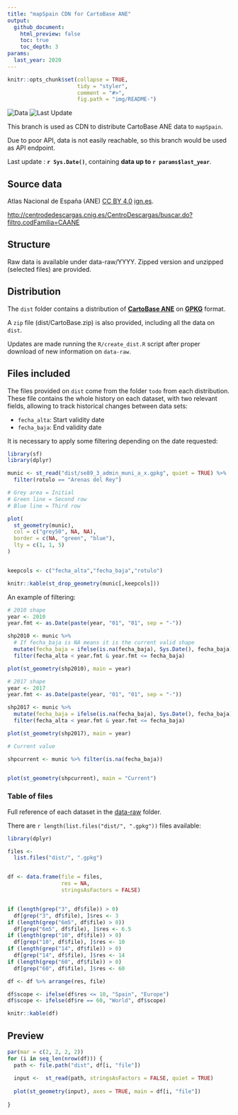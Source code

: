 ```yaml
---
title: "mapSpain CDN for CartoBase ANE"
output:
  github_document:
    html_preview: false
    toc: true
    toc_depth: 3
params:
  last_year: 2020
---
```





```r

knitr::opts_chunk$set(collapse = TRUE,
                      tidy = "styler",
                      comment = "#>",
                      fig.path = "img/README-")

```


![Data](https://img.shields.io/badge/last%20data%20available-`r params$last_year`-green)
![Last Update](https://img.shields.io/badge/updated-`r gsub("-","--",Sys.Date())`-blue)


This branch is used as CDN to distribute CartoBase ANE data to `mapSpain`.

Due to poor API, data is not easily reachable, so this branch would be used as 
API endpoint.

Last update : **`r Sys.Date()`**, containing 
**data up to `r params$last_year`**.

## Source data

Atlas Nacional de España (ANE) [CC BY 4.0](https://creativecommons.org/licenses/by/4.0/deed.en) [ign.es](http://www.ign.es).

<http://centrodedescargas.cnig.es/CentroDescargas/buscar.do?filtro.codFamilia=CAANE>


## Structure

Raw data is available under data-raw/YYYY. Zipped version and unzipped (selected files) are 
provided.

## Distribution

The `dist` folder contains a distribution of 
[**CartoBase ANE**](https://www.ign.es/web/ane-area-ane) on [**GPKG**](https://en.wikipedia.org/wiki/GeoPackage) format.

A `zip` file (dist/CartoBase.zip) is also provided, including all the data on `dist`.

Updates are made running the `R/create_dist.R` script after proper
download of new information on `data-raw`.



## Files included

The files provided on `dist` come from the folder `todo` from each 
distribution. These
file contains the whole history on each dataset, with two relevant fields, 
allowing to track historical changes between data sets:

* `fecha_alta`: Start validity date
* `fecha_baja`: End validity date


It is necessary to apply some filtering depending on the date requested:

```r
library(sf)
library(dplyr)

munic <- st_read("dist/se89_3_admin_muni_a_x.gpkg", quiet = TRUE) %>% 
  filter(rotulo == "Arenas del Rey")

# Grey area = Initial
# Green line = Second row
# Blue line = Third row

plot(
  st_geometry(munic),
  col = c("grey50", NA, NA),
  border = c(NA, "green", "blue"),
  lty = c(1, 1, 5)
)


keepcols <- c("fecha_alta","fecha_baja","rotulo")

knitr::kable(st_drop_geometry(munic[,keepcols]))

```



An example of filtering:


```r

# 2010 shape
year <- 2010
year.fmt <- as.Date(paste(year, "01", "01", sep = "-"))

shp2010 <- munic %>%
  # If fecha_baja is NA means it is the current valid shape
  mutate(fecha_baja = ifelse(is.na(fecha_baja), Sys.Date(), fecha_baja))  %>%
  filter(fecha_alta < year.fmt & year.fmt <= fecha_baja)

plot(st_geometry(shp2010), main = year)

# 2017 shape
year <- 2017
year.fmt <- as.Date(paste(year, "01", "01", sep = "-"))

shp2017 <- munic %>%
  mutate(fecha_baja = ifelse(is.na(fecha_baja), Sys.Date(), fecha_baja))  %>%
  filter(fecha_alta < year.fmt & year.fmt <= fecha_baja)

plot(st_geometry(shp2017), main = year)

# Current value

shpcurrent <- munic %>% filter(is.na(fecha_baja))


plot(st_geometry(shpcurrent), main = "Current")

```


### Table of files

Full reference of each dataset in the 
[data-raw](`r paste0("data-raw/",params$last_year)`) folder.

There are `r length(list.files("dist/", ".gpkg"))` files available:

```r

library(dplyr)

files <-
  list.files("dist/", ".gpkg")


df <- data.frame(file = files,
                 res = NA,
                 stringsAsFactors = FALSE)


if (length(grep("3", df$file)) > 0)
  df[grep("3", df$file), ]$res <- 3
if (length(grep("6m5", df$file) > 0))
  df[grep("6m5", df$file), ]$res <- 6.5
if (length(grep("10", df$file)) > 0)
  df[grep("10", df$file), ]$res <- 10
if (length(grep("14", df$file)) > 0)
  df[grep("14", df$file), ]$res <- 14
if (length(grep("60", df$file)) > 0)
  df[grep("60", df$file), ]$res <- 60

df <- df %>% arrange(res, file)

df$scope <- ifelse(df$res <= 10, "Spain", "Europe")
df$scope <- ifelse(df$re == 60, "World", df$scope)

knitr::kable(df)

```


## Preview

```r

par(mar = c(2, 2, 2, 2))
for (i in seq_len(nrow(df))) {
  path <- file.path("dist", df[i, "file"])
  
  input <-  st_read(path, stringsAsFactors = FALSE, quiet = TRUE)
  
  plot(st_geometry(input), axes = TRUE, main = df[i, "file"])
  
}



```






